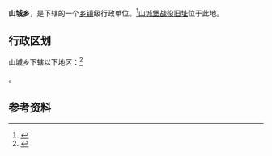 {{中国乡级行政区|62/10/22/208/000}}

'''山城乡'''，是{{PRC admin/fullname|62/10/22/208/000|3}}下辖的一个[[乡镇|乡镇]]级行政单位。<ref>{{PRC admin/ref sgc|{{PRC admin/parent|62/10/22/208/000}}}}</ref>[[山城堡战役旧址|山城堡战役旧址]]位于此地。

== 行政区划 ==

山城乡下辖以下地区：<ref>{{PRC admin/ref sgc|62/10/22/208/000}}</ref>

{{PRC admin/children|62/10/22/208/000}}。

== 参考资料 ==

{{reflist}}

{{行政区划小作品}}
{{PRC admin/navcat|62/10/22/208/000}}